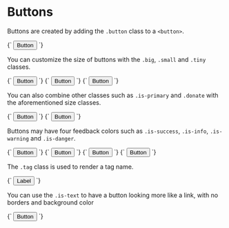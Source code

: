 
<Meta title="Elements/Buttons" />

# Buttons

Buttons are created by adding the `.button` class to a `<button>`.

<Preview>
  <Story name="MediumButton" height="100px" parameters={{
    design: figmaConfig('1403%3A61')
  }}>{`
    <button class="button">Button</button>
  `}</Story>
</Preview>

You can customize the size of buttons with the `.big`, `.small` and `.tiny` classes.

<Preview>
  <Story name="BigButton" height="100px" parameters={{
    design: figmaConfig('1403%3A61')
  }}>{`
    <button class="button big">Button</button>
  `}</Story>
</Preview>

<Preview>
  <Story name="SmallButton" height="100px" parameters={{
    design: figmaConfig('1403%3A61')
  }}>{`
    <button class="button small">Button</button>
  `}</Story>
</Preview>

<Preview>
  <Story name="TinyButton" height="100px" parameters={{
    design: figmaConfig('1403%3A61')
  }}>{`
    <button class="button tiny">Button</button>
  `}</Story>
</Preview>

You can also combine other classes such as `.is-primary` and `.donate` with the aforementioned size classes.

<Preview>
  <Story name="ButtonPrimary" height="100px" parameters={{
    design: figmaConfig('1403%3A61')
  }}>{`
    <button class="button is-primary big">Button</button>
  `}</Story>
</Preview>

<Preview>
  <Story name="ButtonDonate" height="100px" parameters={{
    design: figmaConfig('1404%3A19')
  }}>{`
    <button class="button donate medium">Button</button>
  `}</Story>
</Preview>

Buttons may have four feedback colors such as `.is-success`, `.is-info`, `.is-warning` and `.is-danger`.

<Preview>
  <Story name="ButtonSuccess" height="100px" parameters={{
    design: figmaConfig('1403%3A61')
  }}>{`
    <button class="button is-success">Button</button>
  `}</Story>
</Preview>

<Preview>
  <Story name="ButtonInfo" height="100px" parameters={{
    design: figmaConfig('1403%3A61')
  }}>{`
    <button class="button is-info">Button</button>
  `}</Story>
</Preview>

<Preview>
  <Story name="ButtonWarning" height="100px" parameters={{
    design: figmaConfig('1403%3A61')
  }}>{`
    <button class="button is-warning">Button</button>
  `}</Story>
</Preview>

<Preview>
  <Story name="ButtonError" height="100px" parameters={{
    design: figmaConfig('1403%3A61')
  }}>{`
    <button class="button is-danger">Button</button>
  `}</Story>
</Preview>

The `.tag` class is used to render a tag name.

<Preview>
  <Story name="Tag" height="100px" parameters={{
    design: figmaConfig('1404%3A1')
  }}>{`
    <button class="button tag">Label</button>
  `}</Story>
</Preview>

You can use the `.is-text` to have a button looking more like a link, with no borders and background color

<Preview>
  <Story name="Text button" height="100px" parameters={{
    design: figmaConfig('1404%3A1')
  }}>{`
    <button class="button is-text">Button</button>
  `}</Story>
</Preview>